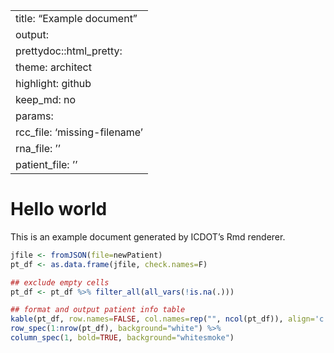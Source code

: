 
---
title: "Example document"
output:
  prettydoc::html_pretty:
    theme: architect
    highlight: github
    keep_md: no
params:
  rcc_file: 'missing-filename'
  rna_file: ''
  patient_file: ''
---

# Hello world

This is an example document generated by ICDOT's Rmd renderer.

```r

jfile <- fromJSON(file=newPatient)
pt_df <- as.data.frame(jfile, check.names=F)

## exclude empty cells
pt_df <- pt_df %>% filter_all(all_vars(!is.na(.)))

## format and output patient info table
kable(pt_df, row.names=FALSE, col.names=rep("", ncol(pt_df)), align='c', format="html") %>%
row_spec(1:nrow(pt_df), background="white") %>%
column_spec(1, bold=TRUE, background="whitesmoke")


```
